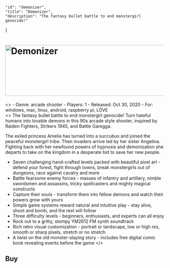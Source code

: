 

    "id": "demonizer",
    "title": "Demonizer",
    "description": "The fantasy bullet battle to end monstergirl genocide!"
}

<div>
  <h1><img
    class="logo"
    srcset={Logo}
    alt="Demonizer"
    width="640"
    height="160"
  /></h1>
  <section>
    <article>
      <Gallery />
<>
- Genre: arcade shooter
- Players: 1
- Released: Oct 30, 2020
- For: windows, mac, linux, android, raspberry pi, LÖVE
</>
    </article>
    <article>
<>
The fantasy bullet battle to end monstergirl genocide! Turn hateful humans into lovable demons in this 90s arcade style shooter, inspired by Raiden Fighters, Strikers 1945, and Battle Garegga.

The exiled princess Amelia has turned into a succubus and joined the peaceful monstergirl tribe. Then invaders arrive led by her sister Angelina. Fighting back with her newfound powers of hypnosis and demonization she departs to take on the kingdom in a desperate bid to save her new people.

- Seven challenging hand-crafted levels packed with beautiful pixel art - defend your forest, fight through towns, break monstergirls out of dungeons, race against cavalry and more
- Battle fearsome enemy forces - masses of infantry and artillery, nimble swordsmen and assassins, tricky spellcasters and mighty magical constructs
- Capture their souls - transform them into fellow demons and watch their powers grow with yours
- Simple game systems reward natural and intuitive play - stay alive, shoot and bomb, and the rest will follow
- Three difficulty levels - beginners, enthusiasts, and experts can all enjoy
- Rock out to a gritty, stompy YM2612 FM synth soundtrack
- Rich retro visual customization - portrait or landscape, low or high res, smooth or sharp pixels, stretch or no stretch
- A twist on the old monster-slaying story - includes free digital comic book revealing events before the game
</>
    </article>
  </section>
  <h2>Buy</h2>
  <LinkButtons>
    <StoreLinkButton
      store="itch.io"
      oses={["windows", "linux", "apple", "android",]}
      href="https://ioribranford.itch.io/demonizer"
    />
    <StoreLinkButton
      store="Steam"
      oses={["windows", "linux"]}
      href="https://store.steampowered.com/app/1091390/Demonizer"
    />
  </LinkButtons>
</div>
